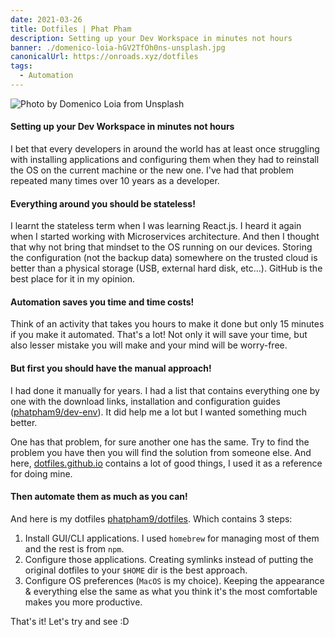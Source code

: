 ---
date: 2021-03-26
title: Dotfiles | Phat Pham
description: Setting up your Dev Workspace in minutes not hours
banner: ./domenico-loia-hGV2TfOh0ns-unsplash.jpg
canonicalUrl: https://onroads.xyz/dotfiles
tags:
  - Automation
---

![Photo by Domenico Loia from Unsplash](./domenico-loia-hGV2TfOh0ns-unsplash.jpg)

#### Setting up your Dev Workspace in minutes not hours

I bet that every developers in around the world has at least once struggling with installing applications and configuring them when they had to reinstall the OS on the current machine or the new one. I've had that problem repeated many times over 10 years as a developer.

#### Everything around you should be stateless!

I learnt the stateless term when I was learning React.js. I heard it again when I started working with Microservices architecture. And then I thought that why not bring that mindset to the OS running on our devices. Storing the configuration (not the backup data) somewhere on the trusted cloud is better than a physical storage (USB, external hard disk, etc...). GitHub is the best place for it in my opinion.

#### Automation saves you time and time costs!

Think of an activity that takes you hours to make it done but only 15 minutes if you make it automated. That's a lot! Not only it will save your time, but also lesser mistake you will make and your mind will be worry-free.

#### But first you should have the manual approach!

I had done it manually for years. I had a list that contains everything one by one with the download links, installation and configuration guides ([phatpham9/dev-env](https://github.com/phatpham9/dev-env)). It did help me a lot but I wanted something much better.

One has that problem, for sure another one has the same. Try to find the problem you have then you will find the solution from someone else. And here, [dotfiles.github.io](https://dotfiles.github.io) contains a lot of good things, I used it as a reference for doing mine.

#### Then automate them as much as you can!

And here is my dotfiles [phatpham9/dotfiles](https://github.com/phatpham9/dotfiles). Which contains 3 steps:

1. Install GUI/CLI applications. I used `homebrew` for managing most of them and the rest is from `npm`.
2. Configure those applications. Creating symlinks instead of putting the original dotfiles to your `$HOME` dir is the best approach.
3. Configure OS preferences (`MacOS` is my choice). Keeping the appearance & everything else the same as what you think it's the most comfortable makes you more productive.

That's it! Let's try and see :D
